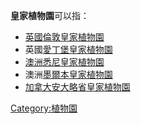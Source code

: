 '''皇家植物園'''可以指：
* [[英國|英國]][[倫敦|倫敦]][[邱园|皇家植物園]]
* 英國[[愛丁堡|愛丁堡]][[皇家植物園_(愛丁堡)|皇家植物園]]
* [[澳洲|澳洲]][[悉尼皇家植物園|悉尼皇家植物園]]
* 澳洲[[墨爾本|墨爾本]][[皇家植物園_(墨爾本)|皇家植物園]]
* [[加拿大|加拿大]][[安大略省|安大略省]][[皇家植物園_(加拿大)|皇家植物園]]
{{disambig|Cat=五字地名消歧義}}

[[Category:植物園|Category:植物園]]